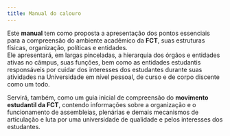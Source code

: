 ```yaml
---
title: Manual do calouro
---
```



Este **manual** tem como proposta a apresentação dos pontos essenciais para a compreensão do ambiente acadêmico da **FCT**,
suas estruturas físicas, organização, políticas e entidades.  
Ele apresentará, em largas pinceladas, a hierarquia dos órgãos e entidades ativas no câmpus, suas funções,
bem como as entidades estudantis responsáveis por cuidar dos interesses dos estudantes durante suas atividades
na Universidade em nível pessoal, de curso e de corpo discente como um todo.

Servirá, também, como um guia inicial de compreensão do **movimento estudantil da FCT**,
contendo informações sobre a organização e o funcionamento de assembleias, plenárias
e demais mecanismos de articulação e luta por uma universidade de qualidade e pelos interesses dos estudantes.

<ImageSwitcher darkSrc="/src/assets/intro/fists-dark.svg" lightSrc="/src/assets/intro/fists-light.svg" />
